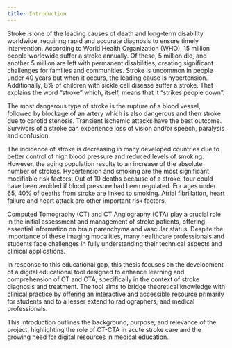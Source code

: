 ```yaml
---
title: Introduction
---
```


Stroke is one of the leading causes of death and long-term disability worldwide, requiring rapid and accurate diagnosis to ensure timely intervention. According to World Health Organization (WHO), 15 million people worldwide suffer a stroke annually. Of these, 5 million die, and another 5 million are left with permanent disabilities, creating significant challenges for families and communities. Stroke is uncommon in people under 40 years but when it occurs, the leading cause is hypertension. Additionally, 8% of children with sickle cell disease suffer a stroke. That explains the word “stroke” which, itself, means that it “strikes people down”.

The most dangerous type of stroke is the rupture of a blood vessel, followed by blockage of an artery which is also dangerous and then stroke due to carotid stenosis. Transient ischemic attacks have the best outcome. Survivors of a stroke can experience loss of vision and/or speech, paralysis and confusion.

The incidence of stroke is decreasing in many developed countries due to better control of high blood pressure and reduced levels of smoking. However, the aging population results to an increase of the absolute number of strokes. Hypertension and smoking are the most significant modifiable risk factors. Out of 10 deaths because of a stroke, four could have been avoided if blood pressure had been regulated. For ages under 65, 40% of deaths from stroke are linked to smoking. Atrial fibrillation, heart failure and heart attack are other important risk factors.

Computed Tomography (CT) and CT Angiography (CTA) play a crucial role in the initial assessment and management of stroke patients, offering essential information on brain parenchyma and vascular status. Despite the importance of these imaging modalities, many healthcare professionals and students face challenges in fully understanding their technical aspects and clinical applications.

In response to this educational gap, this thesis focuses on the development of a digital educational tool designed to enhance learning and comprehension of CT and CTA, specifically in the context of stroke diagnosis and treatment. The tool aims to bridge theoretical knowledge with clinical practice by offering an interactive and accessible resource primarily for students and to a lesser extend to radiographers, and medical professionals.

This introduction outlines the background, purpose, and relevance of the project, highlighting the role of CT-CTA in acute stroke care and the growing need for digital resources in medical education.
